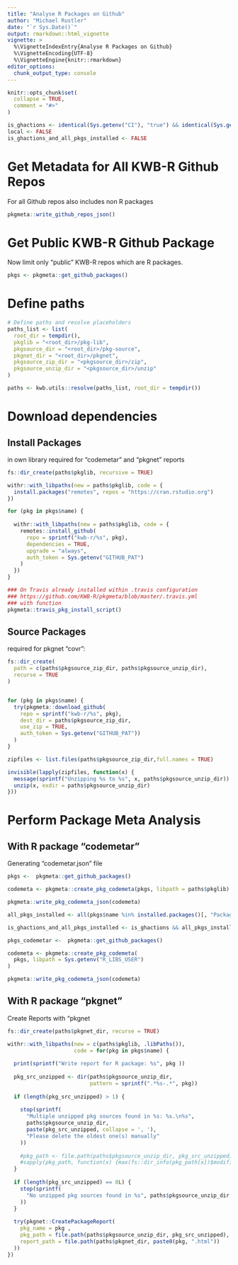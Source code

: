 ```yaml
---
title: "Analyse R Packages on Github"
author: "Michael Rustler"
date: "`r Sys.Date()`"
output: rmarkdown::html_vignette
vignette: >
  %\VignetteIndexEntry{Analyse R Packages on Github}
  %\VignetteEncoding{UTF-8}
  %\VignetteEngine{knitr::rmarkdown}
editor_options: 
  chunk_output_type: console
---
```


```r
knitr::opts_chunk$set(
  collapse = TRUE,
  comment = "#>"
)

is_ghactions <- identical(Sys.getenv("CI"), "true") && identical(Sys.getenv("GH_ACTIONS_KWB_R"), TRUE)
local <- FALSE
is_ghactions_and_all_pkgs_installed <- FALSE
```

# Get Metadata for All KWB-R Github Repos

For all Github repos also includes non R packages

```r
pkgmeta::write_github_repos_json()
```

# Get Public KWB-R Github Package 

Now limit only "public" KWB-R repos which are R packages.

```r
pkgs <- pkgmeta::get_github_packages()
``` 

# Define paths 

```r
# Define paths and resolve placeholders
paths_list <- list(
  root_dir = tempdir(),
  pkglib = "<root_dir>/pkg-lib",
  pkgsource_dir = "<root_dir>/pkg-source",
  pkgnet_dir = "<root_dir>/pkgnet",
  pkgsource_zip_dir = "<pkgsource_dir>/zip",
  pkgsource_unzip_dir = "<pkgsource_dir>/unzip"
)

paths <- kwb.utils::resolve(paths_list, root_dir = tempdir())
```

# Download dependencies

## Install Packages

in own library required for "codemetar" and "pkgnet" reports

```r
fs::dir_create(paths$pkglib, recursive = TRUE)

withr::with_libpaths(new = paths$pkglib, code = {
  install.packages("remotes", repos = "https://cran.rstudio.org")
})

for (pkg in pkgs$name) {
  
  withr::with_libpaths(new = paths$pkglib, code = {
    remotes::install_github(
      repo = sprintf("kwb-r/%s", pkg),
      dependencies = TRUE,
      upgrade = "always",
      auth_token = Sys.getenv("GITHUB_PAT")
    )
  })
}
```

```r
### On Travis already installed within .travis configuration
### https://github.com/KWB-R/pkgmeta/blob/master/.travis.yml
### with function 
pkgmeta::travis_pkg_install_script()
```

## Source Packages 

required for pkgnet "covr":

```r

fs::dir_create(
  path = c(paths$pkgsource_zip_dir, paths$pkgsource_unzip_dir), 
  recurse = TRUE
)


for (pkg in pkgs$name) {
  try(pkgmeta::download_github(
    repo = sprintf("kwb-r/%s", pkg),
    dest_dir = paths$pkgsource_zip_dir,
    use_zip = TRUE,
    auth_token = Sys.getenv("GITHUB_PAT"))
  )
}

zipfiles <- list.files(paths$pkgsource_zip_dir,full.names = TRUE)

invisible(lapply(zipfiles, function(x) {
  message(sprintf("Unzipping %s to %s", x, paths$pkgsource_unzip_dir))
  unzip(x, exdir = paths$pkgsource_unzip_dir)
}))
```

# Perform Package Meta Analysis

## With R package "codemetar"

Generating "codemetar.json" file

```r
pkgs <-  pkgmeta::get_github_packages()

codemeta <- pkgmeta::create_pkg_codemeta(pkgs, libpath = paths$pkglib)

pkgmeta::write_pkg_codemeta_json(codemeta)
```

```r
all_pkgs_installed <- all(pkgs$name %in% installed.packages()[, "Package"])

is_ghactions_and_all_pkgs_installed <- is_ghactions && all_pkgs_installed
```

```r
pkgs_codemetar <-  pkgmeta::get_github_packages()

codemeta <- pkgmeta::create_pkg_codemeta(
  pkgs, libpath = Sys.getenv("R_LIBS_USER")
)

pkgmeta::write_pkg_codemeta_json(codemeta)
```

## With R package "pkgnet"

Create Reports with "pkgnet

```r
fs::dir_create(paths$pkgnet_dir, recurse = TRUE)

withr::with_libpaths(new = c(paths$pkglib, .libPaths()), 
                     code = for(pkg in pkgs$name) {
  
  print(sprintf("Write report for R package: %s", pkg ))
  
  pkg_src_unzipped <- dir(paths$pkgsource_unzip_dir, 
                          pattern = sprintf(".*%s-.*", pkg))
  
  if (length(pkg_src_unzipped) > 1) {
    
    stop(sprintf(
      "Multiple unzipped pkg sources found in %s: %s.\n%s",
      paths$pkgsource_unzip_dir,
      paste(pkg_src_unzipped, collapse = ', '),
      "Please delete the oldest one(s) manually"
    ))
    
    #pkg_path <- file.path(paths$pkgsource_unzip_dir, pkg_src_unzipped),
    #sapply(pkg_path, function(x) {max(fs::dir_info(pkg_path[x])$modification_time)})
  } 
  
  if (length(pkg_src_unzipped) == 0L) {
    stop(sprintf(
      "No unzipped pkg sources found in %s", paths$pkgsource_unzip_dir
    ))
  }
  
  try(pkgnet::CreatePackageReport(
    pkg_name = pkg ,
    pkg_path = file.path(paths$pkgsource_unzip_dir, pkg_src_unzipped),
    report_path = file.path(paths$pkgnet_dir, paste0(pkg, ".html"))
  ))
})
```
